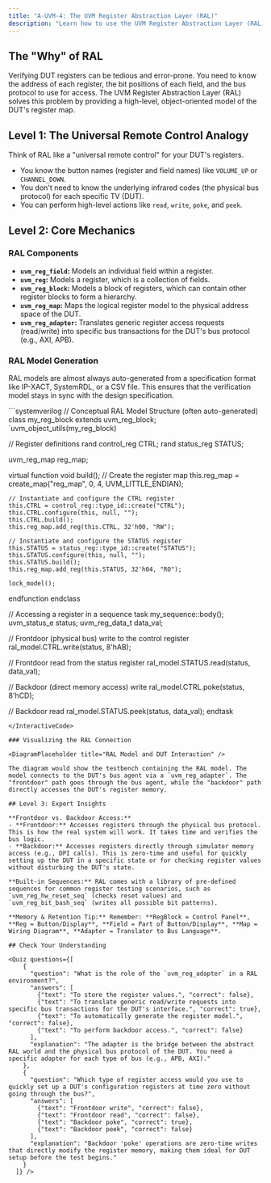 ```yaml
---
title: "A-UVM-4: The UVM Register Abstraction Layer (RAL)"
description: "Learn how to use the UVM Register Abstraction Layer (RAL) to model and access DUT registers in a standardized and reusable way."
---
```



## The "Why" of RAL

Verifying DUT registers can be tedious and error-prone. You need to know the address of each register, the bit positions of each field, and the bus protocol to use for access. The UVM Register Abstraction Layer (RAL) solves this problem by providing a high-level, object-oriented model of the DUT's register map.

## Level 1: The Universal Remote Control Analogy

Think of RAL like a "universal remote control" for your DUT's registers.
- You know the button names (register and field names) like `VOLUME_UP` or `CHANNEL_DOWN`.
- You don't need to know the underlying infrared codes (the physical bus protocol) for each specific TV (DUT).
- You can perform high-level actions like `read`, `write`, `poke`, and `peek`.

## Level 2: Core Mechanics

### RAL Components

- **`uvm_reg_field`:** Models an individual field within a register.
- **`uvm_reg`:** Models a register, which is a collection of fields.
- **`uvm_reg_block`:** Models a block of registers, which can contain other register blocks to form a hierarchy.
- **`uvm_reg_map`:** Maps the logical register model to the physical address space of the DUT.
- **`uvm_reg_adapter`:** Translates generic register access requests (read/write) into specific bus transactions for the DUT's bus protocol (e.g., AXI, APB).

### RAL Model Generation

RAL models are almost always auto-generated from a specification format like IP-XACT, SystemRDL, or a CSV file. This ensures that the verification model stays in sync with the design specification.

<InteractiveCode>
```systemverilog
// Conceptual RAL Model Structure (often auto-generated)
class my_reg_block extends uvm_reg_block;
  `uvm_object_utils(my_reg_block)

  // Register definitions
  rand control_reg CTRL;
  rand status_reg  STATUS;

  uvm_reg_map reg_map;

  virtual function void build();
    // Create the register map
    this.reg_map = create_map("reg_map", 0, 4, UVM_LITTLE_ENDIAN);

    // Instantiate and configure the CTRL register
    this.CTRL = control_reg::type_id::create("CTRL");
    this.CTRL.configure(this, null, "");
    this.CTRL.build();
    this.reg_map.add_reg(this.CTRL, 32'h00, "RW");

    // Instantiate and configure the STATUS register
    this.STATUS = status_reg::type_id::create("STATUS");
    this.STATUS.configure(this, null, "");
    this.STATUS.build();
    this.reg_map.add_reg(this.STATUS, 32'h04, "RO");

    lock_model();
  endfunction
endclass

// Accessing a register in a sequence
task my_sequence::body();
  uvm_status_e status;
  uvm_reg_data_t data_val;

  // Frontdoor (physical bus) write to the control register
  ral_model.CTRL.write(status, 8'hAB);

  // Frontdoor read from the status register
  ral_model.STATUS.read(status, data_val);

  // Backdoor (direct memory access) write
  ral_model.CTRL.poke(status, 8'hCD);

  // Backdoor read
  ral_model.STATUS.peek(status, data_val);
endtask
```
</InteractiveCode>

### Visualizing the RAL Connection

<DiagramPlaceholder title="RAL Model and DUT Interaction" />

The diagram would show the testbench containing the RAL model. The model connects to the DUT's bus agent via a `uvm_reg_adapter`. The "frontdoor" path goes through the bus agent, while the "backdoor" path directly accesses the DUT's register memory.

## Level 3: Expert Insights

**Frontdoor vs. Backdoor Access:**
- **Frontdoor:** Accesses registers through the physical bus protocol. This is how the real system will work. It takes time and verifies the bus logic.
- **Backdoor:** Accesses registers directly through simulator memory access (e.g., DPI calls). This is zero-time and useful for quickly setting up the DUT in a specific state or for checking register values without disturbing the DUT's state.

**Built-in Sequences:** RAL comes with a library of pre-defined sequences for common register testing scenarios, such as `uvm_reg_hw_reset_seq` (checks reset values) and `uvm_reg_bit_bash_seq` (writes all possible bit patterns).

**Memory & Retention Tip:** Remember: **RegBlock = Control Panel**, **Reg = Button/Display**, **Field = Part of Button/Display**, **Map = Wiring Diagram**, **Adapter = Translator to Bus Language**.

## Check Your Understanding

<Quiz questions={[
    {
      "question": "What is the role of the `uvm_reg_adapter` in a RAL environment?",
      "answers": [
        {"text": "To store the register values.", "correct": false},
        {"text": "To translate generic read/write requests into specific bus transactions for the DUT's interface.", "correct": true},
        {"text": "To automatically generate the register model.", "correct": false},
        {"text": "To perform backdoor access.", "correct": false}
      ],
      "explanation": "The adapter is the bridge between the abstract RAL world and the physical bus protocol of the DUT. You need a specific adapter for each type of bus (e.g., APB, AXI)."
    },
    {
      "question": "Which type of register access would you use to quickly set up a DUT's configuration registers at time zero without going through the bus?",
      "answers": [
        {"text": "Frontdoor write", "correct": false},
        {"text": "Frontdoor read", "correct": false},
        {"text": "Backdoor poke", "correct": true},
        {"text": "Backdoor peek", "correct": false}
      ],
      "explanation": "Backdoor 'poke' operations are zero-time writes that directly modify the register memory, making them ideal for DUT setup before the test begins."
    }
  ]} />
